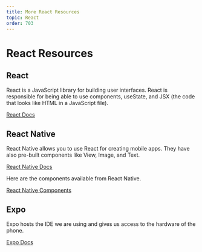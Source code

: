 ```yaml
---
title: More React Resources
topic: React
order: 703
---
```


# React Resources

## React

React is a JavaScript library for building user interfaces. 
React is responsible for being able to use components, useState, and JSX (the code that looks like HTML in a JavaScript file).

<a href='https://reactjs.org/docs/hello-world.html' target='_blank' class="mdxLink">
    React Docs
</a>

## React Native

React Native allows you to use React for creating mobile apps. 
They have also pre-built components like View, Image, and Text.

<a href='https://reactnative.dev/docs/getting-started' target='_blank' class="mdxLink">
    React Native Docs
</a>

Here are the components available from React Native.

<a href='https://reactnative.dev/docs/components-and-apis' target='_blank' class="mdxLink">
    React Native Components
</a>

## Expo

Expo hosts the IDE we are using and gives us access to the hardware of the phone.

<a href='https://docs.expo.io/' target='_blank' class="mdxLink">
    Expo Docs
</a>
